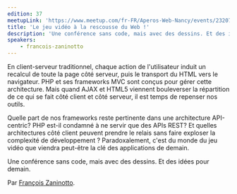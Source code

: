 ```yaml
---
edition: 37
meetupLink: 'https://www.meetup.com/fr-FR/Aperos-Web-Nancy/events/232075517/'
title: 'Le jeu vidéo à la rescousse du Web !'
description: 'Une conférence sans code, mais avec des dessins. Et des idées pour demain.'
speakers:
    - francois-zaninotto
---
```


En client-serveur traditionnel, chaque action de l'utilisateur induit un recalcul de toute la page côté serveur, puis le transport du HTML vers le navigateur. PHP et ses frameworks MVC sont conçus pour gérer cette architecture. Mais quand AJAX et HTML5 viennent bouleverser la répartition de ce qui se fait côté client et côté serveur, il est temps de repenser nos outils.

Quelle part de nos frameworks reste pertinente dans une architecture API-centric? PHP est-il condamné à ne servir que des APIs REST? Et quelles architectures côté client peuvent prendre le relais sans faire exploser la complexité de développement ? Paradoxalement, c'est du monde du jeu vidéo que viendra peut-être la clé des applications de demain.

Une conférence sans code, mais avec des dessins. Et des idées pour demain.

Par [François Zaninotto](https://twitter.com/francoisz).
